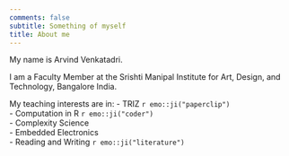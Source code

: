 ```yaml
---
comments: false
subtitle: Something of myself
title: About me
---
```


My name is Arvind Venkatadri. 

I am a Faculty Member at the Srishti Manipal Institute for Art, Design, and Technology, Bangalore India. 

My teaching interests are in:
- TRIZ `r emo::ji("paperclip")`  
- Computation in R `r emo::ji("coder")`  
- Complexity Science  
- Embedded Electronics  
- Reading and Writing  `r emo::ji("literature")`  
